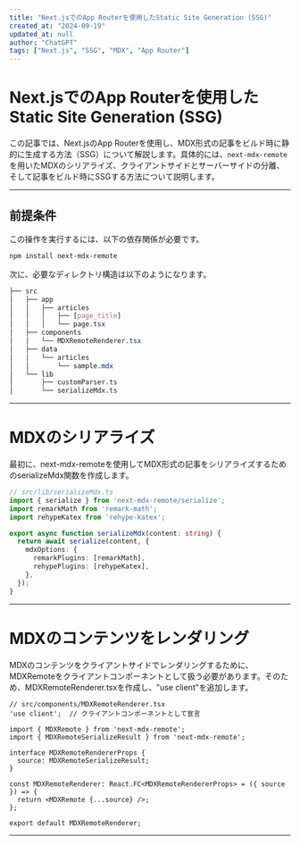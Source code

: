```yaml
---
title: "Next.jsでのApp Routerを使用したStatic Site Generation (SSG)"
created_at: "2024-09-19"
updated_at: null
author: "ChatGPT"
tags: ["Next.js", "SSG", "MDX", "App Router"]
---
```


# Next.jsでのApp Routerを使用したStatic Site Generation (SSG)

この記事では、Next.jsのApp Routerを使用し、MDX形式の記事をビルド時に静的に生成する方法（SSG）について解説します。具体的には、`next-mdx-remote`を用いたMDXのシリアライズ、クライアントサイドとサーバーサイドの分離、そして記事をビルド時にSSGする方法について説明します。

---

## 前提条件

この操作を実行するには、以下の依存関係が必要です。

```bash
npm install next-mdx-remote
```

次に、必要なディレクトリ構造は以下のようになります。

```css
├── src
│   ├── app
│   │   ├── articles
│   │   │   ├── [page_title]
│   │   │   └── page.tsx
│   ├── components
│   │   └── MDXRemoteRenderer.tsx
│   ├── data
│   │   └── articles
│   │       └── sample.mdx
│   └── lib
│       ├── customParser.ts
│       └── serializeMdx.ts
```

---

# MDXのシリアライズ

最初に、next-mdx-remoteを使用してMDX形式の記事をシリアライズするためのserializeMdx関数を作成します。

```ts
// src/lib/serializeMdx.ts
import { serialize } from 'next-mdx-remote/serialize';
import remarkMath from 'remark-math';
import rehypeKatex from 'rehype-katex';

export async function serializeMdx(content: string) {
  return await serialize(content, {
    mdxOptions: {
      remarkPlugins: [remarkMath],
      rehypePlugins: [rehypeKatex],
    },
  });
}
```

---

# MDXのコンテンツをレンダリング

MDXのコンテンツをクライアントサイドでレンダリングするために、MDXRemoteをクライアントコンポーネントとして扱う必要があります。そのため、MDXRemoteRenderer.tsxを作成し、"use client"を追加します。

```tsx
// src/components/MDXRemoteRenderer.tsx
'use client';  // クライアントコンポーネントとして宣言

import { MDXRemote } from 'next-mdx-remote';
import { MDXRemoteSerializeResult } from 'next-mdx-remote';

interface MDXRemoteRendererProps {
  source: MDXRemoteSerializeResult;
}

const MDXRemoteRenderer: React.FC<MDXRemoteRendererProps> = ({ source }) => {
  return <MDXRemote {...source} />;
};

export default MDXRemoteRenderer;
```

---


